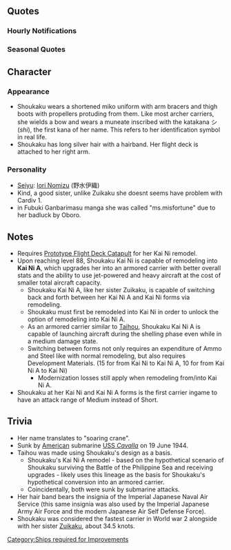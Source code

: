 {{ShipPageHeader}}

==Quotes==
{{ShipQuotes
|Introduction = 翔鶴型航空母艦一番艦、翔鶴です。一航戦ニ航戦の先輩方に少しでも近づけるように、瑞鶴と一緒に頑張ります
|Introduction/En = I'm Shoukaku, the first of the Shoukaku-class carriers. I will try my best with Zuikaku to try and live up to the names of my seniors in the first and second aviation divisions.

|Introduction/Kai Ni = 翔鶴型航空母艦一番艦、翔鶴です。改装された翔鶴型、瑞鶴と共に、提督のお力になれればと思います。
|Introduction/Kai Ni/En = I'm Shoukaku, the first of the Shoukaku-class carriers. Alongside Zuikaku as remodeled Shoukaku-class, I'm hoping to be a useful source of strength for the Admiral.

|Library = 翔鶴型航空母艦1番艦の翔鶴です。<br>海軍軍縮条約失効後に設計建造された、本格的な大型正規空母として就役しました。<br>妹の瑞鶴と共に第五航空戦隊を編成します。<br>あの惨劇の後は、先輩方の後を継いで戦線を支えました。
|Library/En = I'm Shoukaku, the first ship in the Shoukaku carrier series.<br>I was designed and built as the first purpose-built large regular carrier to serve after the Washington Treaty was renounced.<br>With my sister Zuikaku, we make the fifth carrier division.<br>Following the tragedy, we followed in the footsteps of our seniors and continued to support the front lines.
|Library/Note = Tragedy = Battle of Midway, most likely

|Library/Kai Ni = 翔鶴型航空母艦1番艦の翔鶴です。<br>海軍軍縮条約失効後に設計建造された、本格的な大型正規空母として就役しました。<br>妹の瑞鶴と共に第五航空戦隊を編成します。<br>あの惨劇の後は、先輩方の後を継いで戦線を支えました。<br>そして今、マリアナを超えて、提督と共に翔び続けたいと思います。
|Library/Kai Ni/En = I'm Shoukaku, the first ship in the Shoukaku carrier series.<br>I was designed and built as the first purpose-built large regular carrier to serve after the Washington Treaty was renounced.<br>With my sister Zuikaku, we make the fifth carrier division.<br>Following the tragedy, we followed in the footsteps of our seniors and continued to support the front lines.<br>And now, having gotten over Mariana, I wish to continue taking a leap forward with the Admiral.

|Secretary 1 = 瑞鶴ったら、スカートあまり触らないで…って、あらやだ。提督！？
|Secretary 1/En = Geez, Zuikaku, stop fiddling with my skirt so mu- huh, oh my, Admiral?

|Secretary 1/Kai Ni A = 改造された新しい飛行甲板と航空機材、これが新時代の航空艤装。頑張ります！
|Secretary 1/Kai Ni A/En = A brand new and modified flight deck and equipment. This is the aviation design of a new era. I'll do my best!

|Secretary 2 = 瑞鶴、あまり提督の邪魔しちゃダメよ？
|Secretary 2/En = Zuikaku, don't bother the admiral so much, okay?

|Secretary 2/Kai Ni = 瑞鶴、あまり随伴艦の皆さんにご迷惑をお掛けしてはダメよ？……瑞鶴？瑞鶴！？
|Secretary 2/Kai Ni/En = Zuikaku, don't give our supporting ship a hard time, okay? Zuikaku...? Zuikaku!?
|Secretary 2/Kai Ni/Note = Her voice became more stern and serious in this line.

|Secretary 3 = 提督…？あの、なんでしょう？
|Secretary 3/En = Admiral...? Um, what is it?

|Idle = 提督？　あの、そろそろポートモレスビーを…あの…その…
|Idle/En = Admiral? Um... We should head to Port Moresby... Um, uh...
|Idle/Note = Shoukaku was severely damaged in the Battle of the Coral Sea while supporting Operation Mo, the offense on Port Moresby.

|Secretary Married = 提督、いつも本当にお疲れ様です。少し休んでくださいね。
|Secretary Married/En = Admiral, I'm always really grateful for you hard work. Please take a short break, okay.

|Secretary Married/Kai Ni = 提督……私、あなたのお役に立てていますか？ふふっ……そう…ですか。よかった…、よかったで！
|Secretary Married/Kai Ni/En = Admiral... Had I, been of help to you? Fufu... I see... so that's how it is. I'm glad... I'm so glad!

|Wedding = 提督ありがとうございます。見たこともない素敵な艦載機まで積んでくれて、本当に感謝の気持ちでいっぱいです。もし・・・もし・・・かなうなら、マリアナの後もずっと提督と一緒に・・・
|Wedding/En = Thank you, Admiral. Giving me these planes that I've never seen before, my gratitude is overflowing.  Maybe… just maybe… if my wish comes true, after the Marianas, we can stay together…
|Wedding/Note = Shoukaku was sunk in the Battle of the Philippine Sea, part of the Marianas Campaign. (The infamous retirony death flag "Getting married after this war", sadly.)

|Looking At Scores = 提督、報告書をご覧になりますか？
|Looking At Scores/En = Admiral, would you like to browse through the report?

|Joining A Fleet = 五航戦、翔鶴、出撃します！
|Joining A Fleet/En = CarDiv 5, Shoukaku, sortieing!

|Joining A Fleet/Kai Ni = 新編五航戦、旗艦翔鶴、出撃します！
|Joining A Fleet/Kai Ni/En = New CarDiv 5, flagship Shoukaku, moving out!

|Equipment 1 = はい！これならいけそうです！
|Equipment 1/En = Thank you! I can use these!

|Equipment 1/Kai Ni = これが新型機材…あっ、はい！　しっかり運用できるように努めますね。
|Equipment 1/Kai Ni/En = So this is the new model equipment... Ah, yes! I shall put it to good use.

|Equipment 2 = 嬉しい！提督、感謝いたします
|Equipment 2/En = I'm so happy! Many thanks, admiral.

|Equipment 3 = 瑞鶴…いいの？
|Equipment 3/En = Zuikaku... is this okay?

|Equipment 3/Kai Ni A = あら？何かしら…
|Equipment 3/Kai Ni A/En = Oh my, what is this?

|Supply = 艦載機も補充しますね。
|Supply/En = Resupplying the planes too.

|Docking Minor = ちょっとお風呂に...すぐ出るから...
|Docking Minor/En = I'll take a short bath... be out in a bit.

|Docking Major = 私って、怪我しやすいのかしら...ねぇ、瑞鶴？
|Docking Major/En = I seem to get injured rather easily... is this so, Zuikaku?

|Docking Complete = 提督、入渠していた艦の修復が完了しました
|Docking Complete/En = Admiral, ship in the dock was fully repaired.

|Construction = 提督、新造艦が完成いたしました
|Construction/En = Admiral, a new ship has been completed.

|Returning From Sortie = 艦隊が帰投しました！みんな、本当にお疲れ様
|Returning From Sortie/En = The fleet has returned! Thank you all for the hard work.

|Starting A Sortie = いい？瑞鶴？行くわよ。機動部隊、出撃！
|Starting A Sortie/En = You ready, Zuikaku? Let's go. Mobile squad, deploying!

|Starting A Sortie/Kai Ni = いい？瑞鶴？遅れないで。機動部隊、抜錨します！
|Starting A Sortie/Kai Ni/En = You ready, Zuikaku? Don't fall behind. Mobile squad, setting sail!

|Battle Start = 全航空隊、発艦はじめ！
|Battle Start/En = All aviation squadrons, launch!

|Air Battle = 直援隊も攻撃隊の援護にまわって！
|Air Battle/En = Support team, cover the assault squad!

|Attack = 行くわよ。全機、突撃！
|Attack/En = Here I go. All planes, attack!

|Night Battle = さぁて…何が出てくるの？潜水艦には気をつけてね
|Night Battle/En = Now... what's going to appear? Make sure you watch out for submarines.
|Night Battle/Note = Shoukaku was sunk by a US submarine in the Battle of the Philippines Sea.

|Night Battle/Kai Ni A = あら？またスコールかしら？瑞鶴、少し進路を変える？
|Night Battle/Kai Ni A/En = My, it's another squall. Zuikaku, do you want to change the course a bit
|Night Battle/Kai Ni A/Note = Shoukaku also had some unfortunate experiences with storms, during the Battle of Coral Sea, Zuikaku, distant by around 1km, was under cover of a squall when American bombers arrived over the IJN carriers, forcing the enemy to focus on Shoukaku. Heavily damaged after the battle and being chased by submarines, Shoukaku nearly capsized in the squall, on her way back to Japan, due to amount of water she took while going at full speed.

|MVP = 提督、私やりました！艦載機の子達も、随伴艦の皆さんも本当に頑張ってくれました！感謝です！
|MVP/En = I did it, Admiral! It's all thanks to the planes and supporting ships! Thank you all!

|Minor Damage 1 = いっ、痛っ...まだやれるわ！
|Minor Damage 1/En = O-ouch... I can still do this!

|Minor Damage 2 = も、もう！何で私ばっかり！
|Minor Damage 2/En = Geez, why is it always me?
|Minor Damage 2/Note = She suffered major damage twice, one during the Battle of Coral Sea and the other at the Battle of Santa Cruz. Notably, her sister Zuikaku was always with her, but never took damage until after Shoukaku sank.

|Minor Damage 2/Kai Ni = 。。。ん！痛い！ま…まだ発着艦できますか？
|Minor Damage 2/Kai Ni/En = Ah! Ouch! A-are we still able to takeoff?

|Major Damage = やられました！艦載機発着艦困難です！
|Major Damage/En = I've been hit! It's difficult to launch and land ship-borne planes!
|Major Damage/Note = Shoukaku's flight deck and hangar were ruined by an air attack in the Battle of Santa Cruz, rendering her incapable of carrier air operations.

|Major Damage/Kai Ni = 改装された翔鶴型、この程度で沈みはしません。飛行甲板は無事？うん、よかった！まだまだ戦います！
|Major Damage/Kai Ni/En = The remodeled Shoukaku-class, will not sink with just this. ...Is the flight deck alright? ...Hm? ...Thank goodness. I can still fight on!

|Sunk = 私...また逝くのね...矢矧さん、秋月さん後は御願い...
|Sunk/En = Looks like... I'm gone again... Yahagi, Akizuki... please take care of things now.
|Sunk/Note = Her survivors are rescued by Yahagi, Urakaze and Akizuki-class Wakatsuki and Hatsuzuki. (The Japanese wiki only mentioned Yahagi and Akizuki.)
}}

===Hourly Notifications===
{{Shiphourly
| 00JP = 提督？日付が変わったようです
| 00EN = Admiral? Seems like the date has changed.
| 00Note = 
| 01JP = マルヒトマルマル。お知らせします
| 01EN = 0100. Just so you know.
| 01Note = 
| 02JP = マルフタマルマル。お知らせしますね
| 02EN = 0200. Just letting you know.
| 02Note = 
| 03JP = 提督、現在時刻マルサンマルマルです
| 03EN = Admiral, it's now 0300.
| 03Note = 
| 04JP = マルヨンマルマル･･･まっ、まだ起きてますっ！
| 04EN = 0400... I-I'm still awake!
| 04Note = 
| 05JP = 現在時刻、マルゴーマルマル。夜明けですね
| 05EN = It's now 0500. The sun's about to come up, huh.
| 05Note = 
| 06JP = マルロクマルマル。艦娘たちに総員起床をかけますね
| 06EN = 0600. It's about wake-up time for everyone.
| 06Note = 
| 07JP = マルナナマルマルです。朝ご飯何にしましょう
| 07EN = 0700. What would you like for breakfast?
| 07Note = 
| 08JP = マルハチマルマル。今日も頑張りましょう
| 08EN = 0800. I'll do my best today too.
| 08Note = 
| 09JP = 現在時刻マルキューマルマルです。索敵機出しますか？
| 09EN = It's now 0900. Should I send out scout planes?
| 09Note =Scouts were launched twice per day, once in the morning around this time and once again in the afternoon. 
| 10JP = 時刻はヒトマルマルマルです。瑞鶴、大丈夫かしら？
| 10EN = It's 1000. I wonder if Zuikaku is okay?
| 10Note = 
| 11JP = ヒトヒトマルマル。そろそろお昼の準備ですね
| 11EN = 1100. I guess we should prepare for lunch.
| 11Note = 
| 12JP = 提督、ヒトフタマルマルです。お昼にしましょう
| 12EN = Admiral, it's 1200. Shall we have lunch?
| 12Note = 
| 13JP = 時刻はヒトサンマルマルです
| 13EN = It's now 1300.
| 13Note = 
| 14JP = 現在時刻ヒトヨンマルマル。提督、お疲れですか？
| 14EN = It's 1400. Admiral, are you feeling tired?
| 14Note = 
| 15JP = ヒトゴーマルマルです。そろそろ作戦開始ですね
| 15EN = It's 1500. The campaign is about to begin.
| 15Note = 
| 16JP = ヒトロクマルマルです。直掩機出しますね
| 16EN = 1600. I'll be sending up the CAP.
| 16Note =CAP stands for Combat Air Patrol, a group of fighter aircraft that are airborne at all times to defend the fleet. Each carrier in the fleet contributes to the CAP which is constantly rotated to keep planes and pilots fresh. See also https://en.wikipedia.org/wiki/Combat_air_patrol. 
| 17JP = ヒトナナマルマルです。夕日が綺麗ですね、提督
| 17EN = It's 1700. Isn't the sunset beautiful, Admiral?
| 17Note = 
| 18JP = ヒトハチマルマル。日没です
| 18EN = 1800. It's sunset.
| 18Note = 
| 19JP = 時刻はヒトキューマルマルです。
| 19EN = The time is now 1900.
| 19Note = 
| 20JP = フタマルマルマルです。何か騒いでいる軽巡が居ますね、何かしら？
| 20EN = 2000. There are some noisy light cruisers. I wonder why?
| 20Note = Ties in with Zuikaku's 2000 announcement. From Zuikaku's, it seems that this light cruiser is Sendai
| 21JP = 現在時刻、フタヒトマルマルです
| 21EN = It's now 2100.
| 21Note = 
| 22JP = フタフタマルマルです、提督･･･そろそろお疲れですか？
| 22EN = 2200. Admiral, aren't you tired now?
| 22Note = 
| 23JP = 現在時刻フタサンマルマルです。そろそろお休みになりますか？
| 23EN = It's now 2300. You really should be resting now shouldn't you?
| 23Note = 

|Clip00 = {{Audio|file=Shoukaku_30.ogg}}
|Clip01 = {{Audio|file=Shoukaku_31.ogg}}
|Clip02 = {{Audio|file=Shoukaku_32.ogg}}
|Clip03 = {{Audio|file=Shoukaku_33.ogg}}
|Clip04 = {{Audio|file=Shoukaku_34.ogg}}
|Clip05 = {{Audio|file=Shoukaku_35.ogg}}
|Clip06 = {{Audio|file=Shoukaku_36.ogg}}
|Clip07 = {{Audio|file=Shoukaku_37.ogg}}
|Clip08 = {{Audio|file=Shoukaku_38.ogg}}
|Clip09 = {{Audio|file=Shoukaku_39.ogg}}
|Clip10 = {{Audio|file=Shoukaku_40.ogg}}
|Clip11 = {{Audio|file=Shoukaku_41.ogg}}
|Clip12 = {{Audio|file=Shoukaku_42.ogg}}
|Clip13 = {{Audio|file=Shoukaku_43.ogg}}
|Clip14 = {{Audio|file=Shoukaku_44.ogg}}
|Clip15 = {{Audio|file=Shoukaku_45.ogg}}
|Clip16 = {{Audio|file=Shoukaku_46.ogg}}
|Clip17 = {{Audio|file=Shoukaku_47.ogg}}
|Clip18 = {{Audio|file=Shoukaku_48.ogg}}
|Clip19 = {{Audio|file=Shoukaku_49.ogg}}
|Clip20 = {{Audio|file=Shoukaku_50.ogg}}
|Clip21 = {{Audio|file=Shoukaku_51.ogg}}
|Clip22 = {{Audio|file=Shoukaku_52.ogg}}
|Clip23 = {{Audio|file=Shoukaku_53.ogg}}
}}

===Seasonal Quotes===
{{Shipquoteseasonal
|SecondAnniversary2015 = 二周年…私もとても嬉しく思います。瑞鶴？瑞鶴？あら？瑞鶴？いないの？
|SecondAnniversary2015_EN = 2nd year anniversary... I too, am incredibly happy about this. Zuikaku? Zuikaku? Oh my, Zuikaku? You aren't around? 
|SecondAnniversary2015_Clip = {{Audio|file=Shoukaku_Second_Anniversary.ogg}}
|SecondAnniversary2015_Note =

|RainySeason2015 = 梅雨の季節ですね。MO作戦の頃を思い出します。あのときもスコールが…ね、瑞鶴。
|RainySeason2015_EN = It is the rainy season. Reminds me the days of the MO strategy. And a squall too, at that time... right, Zuikaku?
|RainySeason2015_Clip = {{Audio|file=Shoukaku_Rainy_Season_2015.ogg}}
|RainySeason2015_Note =During the Battle of Coral Sea, part of Operation MO, a squall gave cover to Zuikaku, forcing all American bombers to focus on Shoukaku, dealing heavy damage and rendering the older sister incapable of carrier operations. 

|EarlySummer2015 = 瑞鶴、新しい水着を買ったの？あら、いいわね。とても可愛いわ。え？私？私は去年のでいいわ。えっ、そう？そうかしら。
|EarlySummer2015_EN = Zuikaku, did you buy a new swimsuit? My, it is nice. It's very cute. Eh? Me? I'm fine with last year's. Wha, really? Do you think so?
|EarlySummer2015_Clip = {{Audio|file=Shoukaku_Early_Summer_2015.ogg}}
|EarlySummer2015_Note = 

|Fall2015 = 秋…そうね瑞鶴、秋は少し寂しい気持ちになるわね。ううん、今は…平気よ。
|Fall2015_EN = Autumn. That's right, Zuikaku. Autumn makes you feel a bit lonely, doesn't it? No, it's okay. I'm fine now.
|Fall2015_Clip = {{Audio|file=Shoukaku_Autumn_2015.ogg}}
|Fall2015_Note = Zuikaku was sunk on 25 October 1944 during Fall season.

|Christmas2015 = 瑞鶴？どうしたの、何をそんなにイライラしているの？せっかくのクリスマス、これを食べて落ち着いて、ね？…え？ええ～っ！？
|Christmas2015_EN = What's the matter, Zuikaku? What's with the annoyed face? It's Christmas time, have some of this and relax, okay? Eh, Ehhh~!?
|Christmas2015_Clip = {{Audio|file=Shoukaku_Christmas_2015.ogg}}
|Christmas2015_Note = 

|EndofYear2015 = 師走はやはり色々と忙しいわね。瑞鶴、その布巾は食器用よ・・・ああ、違うの、こっちよ・・・って、ああ！イ・・・タタ・・・ああ！イヤだ！！
|EndofYear2015_EN = December is a busy month. Zuikaku, that cloth is for the tablewares. Ah, that's not it, it's this one... huh? Aah! Oww... Ah, oh dear!!
|EndofYear2015_Clip = {{Audio|file=Shoukaku_End_of_Year_2015.ogg}}
|EndofYear2015_Note = 

|NewYear2016 = 提督、新年明けましておめでとうございます！本年も、妹の瑞鶴共々どうぞよろしくお願い致します！
|NewYear2016_EN = Admiral, A happy new year to you! I hope this year you will take care of me and my sister, Zuikaku as well.	
|NewYear2016_Clip = {{Audio|file=Shoukaku_New_Year_2016.ogg}}
|NewYear2016_Note = 

|Setsubun2016 = 瑞鶴、節分よ。……ううん、心配しないで。鬼役は私に任せて。慣れているから……。
|Setsubun2016_EN = Zuikaku, It's Setsubun. ....No, don't worry. Just leave the demon role to me. I'm used to it already...
|Setsubun2016_Clip = {{Audio|file=Shoukaku_Setsubun_2016.ogg}}
|Setsubun2016_Note = 

|Valentine2016 = 提督、もしよろしければ、こちらをお受け取りいただけないでしょうか？・・・あぁ、よかった。ありがとうございます！
|Valentine2016_EN = Admiral, if it's okay with you can you receive this? Aah, thank goodness. Thank you!
|Valentine2016_Clip = {{Audio|file=Shoukaku_Valentine_2016.ogg}}
|Valentine2016_Note = 

|Hinamatsuri2016 = 少しずつ、春の陽気になってきました。提督、お花見、瑞鶴と三人で行きたいですね。
|Hinamatsuri2016_EN = A little more and the cheerfulness of Spring will be here soon. Admiral, including me and Zuikaku, the three of us shall go for flower viewing.
|Hinamatsuri2016_Clip = {{Audio|file=Shoukaku_Hinamatsuri_2016.ogg}}
|Hinamatsuri2016_Note = Spring line

|WhiteDay2016 = 提督？これを私に？お返しですか？あら、やだ。ありがとうございます。楽しみです。うん？瑞鶴？瑞鶴、何を怒っているの？
|WhiteDay2016_EN = Admiral, is that for me? Your return gift? Oh, I see. Thank you so much. I'm glad for this. Zuikaku? Zuikaku, why are you mad?
|WhiteDay2016_Clip = {{Audio|file=Shoukaku_White Day 2016.ogg}}
|WhiteDay2016_Note =

|Spring2016 = 少しずつ春の陽気になってきました。提督、お花見、瑞鶴と三人で行きたいですね
|Spring2016_EN = A little more and the cheerfulness of Spring will be here soon. Admiral, including me and Zuikaku, the three of us shall go for flower viewing.
|Spring2016_Clip = {{Audio|file=Shoukaku_Hinamatsuri_2016.ogg}}
|Spring2016_Note = From [[Seasonal/Hinamatsuri_2016]]

|ThirdAnniversary2016 = 三周年、私もとっても嬉しく思います。ん、瑞鶴？瑞鶴？瑞鶴！？もう、瑞鶴またいないの？	
|ThirdAnniversary2016_EN = Third anniversary. I think that this is a wonderful event. Zuikaku? Zuikaku? Zuikaku!? Really, is Zuikaku not here again?
|ThirdAnniversary2016_Clip = {{Audio|file=Shoukaku_Third_Anniversary.ogg}}
|ThirdAnniversary2016_Note = 

|RainySeason2016 = 梅雨の季節ですね。MO作戦の頃を思い出します。あのときもスコールが…ね、瑞鶴。
|RainySeason2016_EN = It is the rainy season. It reminds me the days of [[wikipedia:Operation MO|Operation MO]]. There was a squall then, too.... Right, Zuikaku?
|RainySeason2016_Clip = {{Audio|file=Shoukaku_Rainy_Season_2015.ogg}}
|RainySeason2016_Note = From [[Seasonal/Rainy_Season_2015|Rainy Season 2015]]
}}

==Character==
===Appearance===
* Shoukaku wears a shortened miko uniform with arm bracers and thigh boots with propellers protuding from them. Like most archer carriers, she wields a bow and wears a muneate inscribed with the katakana シ (''shi''), the first kana of her name. This refers to her identification symbol in real life.
* Shoukaku has long silver hair with a hairband. Her flight deck is attached to her right arm.

=== '''Personality'''===
*[http://kancolle.wikia.com/wiki/Glossary#List_of_Vessels_by_Japanese_Voice_Actresses Seiyu]: [https://myanimelist.net/people/8956/Iori_Nomizu Iori Nomizu] (野水伊織)
*Kind, a good sister, unlike Zuikaku she doesnt seems have problem with Cardiv 1.
*in Fubuki Ganbarimasu manga she was called "ms.misfortune" due to her badluck by Oboro.

==Notes==
* Requires [[Prototype Flight Deck Catapult]] for her Kai Ni remodel.
* Upon reaching level 88, Shoukaku Kai Ni is capable of remodeling into '''Kai Ni A''', which upgrades her into an armored carrier with better overall stats and the ability to use jet-powered and heavy aircraft at the cost of smaller total aircraft capacity.
**Shoukaku Kai Ni A, like her sister Zuikaku, is capable of switching back and forth between her Kai Ni A and Kai Ni forms via remodeling.
**Shoukaku must first be remodeled into Kai Ni in order to unlock the option of remodeling into Kai Ni A. 
**As an armored carrier similar to [[Taihou]], Shoukaku Kai Ni A is capable of launching aircraft during the shelling phase even while in a medium damage state.
**Switching between forms not only requires an expenditure of Ammo and Steel like with normal remodeling, but also requires Development Materials. (15 for from Kai Ni to Kai Ni A, 10 for from Kai Ni A to Kai Ni)
***Modernization losses still apply when remodeling from/into Kai Ni A.
*Shoukaku at her Kai Ni and Kai Ni A forms is the first carrier ingame to have an attack range of Medium instead of Short. 

==Trivia==
*Her name translates to "soaring crane".
*Sunk by [http://en.wikipedia.org/wiki/United_States_Navy American] submarine [http://en.wikipedia.org/wiki/USS_Cavalla_(SS-244) USS ''Cavalla''] on 19 June 1944.
*Taihou was made using Shoukaku's design as a basis. 
**Shoukaku's Kai Ni A remodel - based on the hypothetical scenario of Shoukaku surviving the Battle of the Philippine Sea and receiving upgrades - likely uses this lineage as the basis for Shoukaku's hypothetical conversion into an armored carrier. 
**Coincidentally, both were sunk by submarine attacks.
*Her hair band bears the insignia of the Imperial Japanese Naval Air Service (this same insignia was also used by the Imperial Japanese Army Air Force and the modern Japanese Air Self Defense Force).
*Shoukaku was considered the fastest carrier in World war 2 alongside with her sister [[Zuikaku]], about 34.5 knots.

{{ShipPageFooter}}
[[Category:Ships required for Improvements]]
